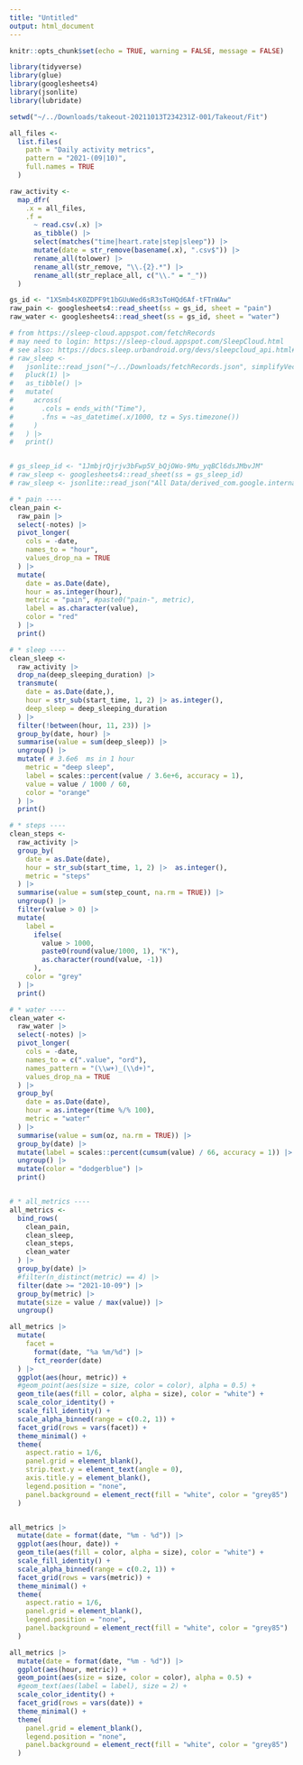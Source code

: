 ```yaml
---
title: "Untitled"
output: html_document
---
```


```r
knitr::opts_chunk$set(echo = TRUE, warning = FALSE, message = FALSE)
```

```r
library(tidyverse)
library(glue)
library(googlesheets4)
library(jsonlite)
library(lubridate)

setwd("~/../Downloads/takeout-20211013T234231Z-001/Takeout/Fit")
```

```r
all_files <- 
  list.files(
    path = "Daily activity metrics", 
    pattern = "2021-(09|10)", 
    full.names = TRUE
  )

raw_activity <- 
  map_dfr(
    .x = all_files, 
    .f = 
      ~ read.csv(.x) |> 
      as_tibble() |> 
      select(matches("time|heart.rate|step|sleep")) |> 
      mutate(date = str_remove(basename(.x), ".csv$")) |> 
      rename_all(tolower) |> 
      rename_all(str_remove, "\\.{2}.*") |> 
      rename_all(str_replace_all, c("\\." = "_"))
  )

gs_id <- "1XSmb4sK0ZDPF9t1bGUuWed6sR3sToHQd6Af-tFTnWAw"
raw_pain <- googlesheets4::read_sheet(ss = gs_id, sheet = "pain")
raw_water <- googlesheets4::read_sheet(ss = gs_id, sheet = "water")

# from https://sleep-cloud.appspot.com/fetchRecords
# may need to login: https://sleep-cloud.appspot.com/SleepCloud.html
# see also: https://docs.sleep.urbandroid.org/devs/sleepcloud_api.html#api-description
# raw_sleep <- 
#   jsonlite::read_json("~/../Downloads/fetchRecords.json", simplifyVector = TRUE, flatten = TRUE) |> 
#   pluck(1) |> 
#   as_tibble() |> 
#   mutate(
#     across(
#       .cols = ends_with("Time"), 
#       .fns = ~as_datetime(.x/1000, tz = Sys.timezone()) 
#     )
#   ) |> 
#   print()


# gs_sleep_id <- "1JmbjrQjrjv3bFwp5V_bQjOWo-9Mu_yqBCl6dsJMbvJM"
# raw_sleep <- googlesheets4::read_sheet(ss = gs_sleep_id)
# raw_sleep <- jsonlite::read_json("All Data/derived_com.google.internal.sleep_schedule_com.json")
```

```r
# * pain ----
clean_pain <-
  raw_pain |>
  select(-notes) |> 
  pivot_longer(
    cols = -date,
    names_to = "hour",
    values_drop_na = TRUE
  ) |> 
  mutate(
    date = as.Date(date),
    hour = as.integer(hour),
    metric = "pain", #paste0("pain-", metric),
    label = as.character(value), 
    color = "red"
  ) |> 
  print()

# * sleep ----
clean_sleep <-
  raw_activity |>
  drop_na(deep_sleeping_duration) |> 
  transmute(
    date = as.Date(date,), 
    hour = str_sub(start_time, 1, 2) |> as.integer(), 
    deep_sleep = deep_sleeping_duration
  ) |> 
  filter(!between(hour, 11, 23)) |> 
  group_by(date, hour) |> 
  summarise(value = sum(deep_sleep)) |> 
  ungroup() |> 
  mutate( # 3.6e6  ms in 1 hour
    metric = "deep sleep",
    label = scales::percent(value / 3.6e+6, accuracy = 1),
    value = value / 1000 / 60,
    color = "orange"
  ) |> 
  print()

# * steps ----
clean_steps <- 
  raw_activity |> 
  group_by(
    date = as.Date(date), 
    hour = str_sub(start_time, 1, 2) |>  as.integer(),
    metric = "steps"
  ) |> 
  summarise(value = sum(step_count, na.rm = TRUE)) |> 
  ungroup() |> 
  filter(value > 0) |> 
  mutate(
    label = 
      ifelse(
        value > 1000, 
        paste0(round(value/1000, 1), "K"),
        as.character(round(value, -1))
      ),
    color = "grey"
  ) |> 
  print()

# * water ----
clean_water <-
  raw_water |>
  select(-notes) |> 
  pivot_longer(
    cols = -date,
    names_to = c(".value", "ord"),
    names_pattern = "(\\w+)_(\\d+)",
    values_drop_na = TRUE
  ) |> 
  group_by(
    date = as.Date(date), 
    hour = as.integer(time %/% 100),
    metric = "water"
  ) |> 
  summarise(value = sum(oz, na.rm = TRUE)) |> 
  group_by(date) |> 
  mutate(label = scales::percent(cumsum(value) / 66, accuracy = 1)) |> 
  ungroup() |> 
  mutate(color = "dodgerblue") |> 
  print()


# * all_metrics ----
all_metrics <-
  bind_rows(
    clean_pain,
    clean_sleep,
    clean_steps,
    clean_water
  ) |> 
  group_by(date) |> 
  #filter(n_distinct(metric) == 4) |>
  filter(date >= "2021-10-09") |> 
  group_by(metric) |> 
  mutate(size = value / max(value)) |> 
  ungroup()
```


```r
all_metrics |> 
  mutate(
    facet = 
      format(date, "%a %m/%d") |> 
      fct_reorder(date)
  ) |> 
  ggplot(aes(hour, metric)) +
  #geom_point(aes(size = size, color = color), alpha = 0.5) +
  geom_tile(aes(fill = color, alpha = size), color = "white") +
  scale_color_identity() +
  scale_fill_identity() +
  scale_alpha_binned(range = c(0.2, 1)) +
  facet_grid(rows = vars(facet)) +
  theme_minimal() +
  theme(
    aspect.ratio = 1/6,
    panel.grid = element_blank(),
    strip.text.y = element_text(angle = 0),
    axis.title.y = element_blank(),
    legend.position = "none",
    panel.background = element_rect(fill = "white", color = "grey85")
  )


all_metrics |> 
  mutate(date = format(date, "%m - %d")) |> 
  ggplot(aes(hour, date)) +
  geom_tile(aes(fill = color, alpha = size), color = "white") +
  scale_fill_identity() +
  scale_alpha_binned(range = c(0.2, 1)) +
  facet_grid(rows = vars(metric)) +
  theme_minimal() +
  theme(
    aspect.ratio = 1/6,
    panel.grid = element_blank(),
    legend.position = "none",
    panel.background = element_rect(fill = "white", color = "grey85")
  )

all_metrics |> 
  mutate(date = format(date, "%m - %d")) |> 
  ggplot(aes(hour, metric)) +
  geom_point(aes(size = size, color = color), alpha = 0.5) +
  #geom_text(aes(label = label), size = 2) +
  scale_color_identity() +
  facet_grid(rows = vars(date)) +
  theme_minimal() +
  theme(
    panel.grid = element_blank(),
    legend.position = "none",
    panel.background = element_rect(fill = "white", color = "grey85")
  )



```

